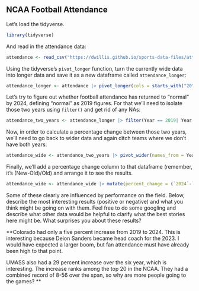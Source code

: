 ## NCAA Football Attendance 

Let's load the tidyverse.

```r
library(tidyverse)
```

And read in the attendance data:

```r
attendance <- read_csv("https://dwillis.github.io/sports-data-files/attendance.csv")
```

Using the tidyverse's `pivot_longer` function, turn the currently wide data into longer data and save it as a new dataframe called `attendance_longer`:

```r
attendance_longer <- attendance |> pivot_longer(cols = starts_with("20"), names_to = "Year", values_to = "Attendance")
```

Let's try to figure out whether football attendance has returned to "normal" by 2024, defining "normal" as 2019 figures. For that we'll need to isolate those two years using `filter()` and get rid of any NAs:

```r
attendance_two_years <- attendance_longer |> filter(Year == 2019| Year == 2024) |> na.omit()
```

Now, in order to calculate a percentage change between those two years, we'll need to go back to wider data and again ditch teams where we don't have both years:

```r
attendance_wide <- attendance_two_years |> pivot_wider(names_from = Year, values_from = Attendance) |> na.omit()
```

Finally, we'll add a percentage change column to that dataframe (remember, it's (New-Old)/Old) and arrange it to see the results.

```r
attendance_wide <- attendance_wide |> mutate(percent_change = (`2024`-`2019`)/`2019` *100) |> arrange(desc(percent_change))
```

Some of these clearly are influenced by performance on the field. Below, describe the most interesting results (positive or negative) and what you think might be going on with them. Feel free to do some googling and describe what other data would be helpful to clarify what the best stories here might be. What surprises you about these results?

**Colorado had only a five percent increase from 2019 to 2024. This is interesting because Deion Sanders became head coach for the 2023. I would have expected a larger boom, but fan attendance must have already been high to that point. 

UMASS also had a 29 percent increase over the six year, which is interesting. The increase ranks among the top 20 in the NCAA. They had a combined record of 8-56 over the span, so why are more people going to the games? **



